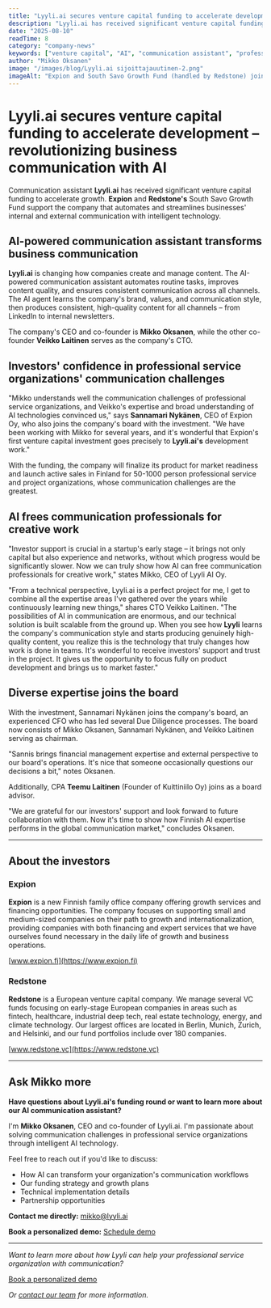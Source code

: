 ```yaml
---
title: "Lyyli.ai secures venture capital funding to accelerate development – revolutionizing business communication with AI"
description: "Lyyli.ai has received significant venture capital funding backed by Expion and Redstone's South Savo Growth Fund. The investment accelerates development and go-to-market of the AI-powered communication assistant."
date: "2025-08-10"
readTime: 8
category: "company-news"
keywords: ["venture capital", "AI", "communication assistant", "professional service organizations", "startup", "funding", "Expion", "Redstone"]
author: "Mikko Oksanen"
image: "/images/blog/Lyyli.ai sijoittajauutinen-2.png"
imageAlt: "Expion and South Savo Growth Fund (handled by Redstone) join to Lyyli.ai's journey."
---
```


# **Lyyli.ai secures venture capital funding to accelerate development – revolutionizing business communication with AI**

Communication assistant **Lyyli.ai** has received significant venture capital funding to accelerate growth. **Expion** and **Redstone's** South Savo Growth Fund support the company that automates and streamlines businesses' internal and external communication with intelligent technology.


## AI-powered communication assistant transforms business communication

**Lyyli.ai** is changing how companies create and manage content. The AI-powered communication assistant automates routine tasks, improves content quality, and ensures consistent communication across all channels. The AI agent learns the company's brand, values, and communication style, then produces consistent, high-quality content for all channels – from LinkedIn to internal newsletters.


The company's CEO and co-founder is **Mikko Oksanen**, while the other co-founder **Veikko Laitinen** serves as the company's CTO.


## **Investors' confidence in professional service organizations' communication challenges**


"Mikko understands well the communication challenges of professional service organizations, and Veikko's expertise and broad understanding of AI technologies convinced us," says **Sannamari Nykänen**, CEO of Expion Oy, who also joins the company's board with the investment. "We have been working with Mikko for several years, and it's wonderful that Expion's first venture capital investment goes precisely to **Lyyli.ai's** development work."


With the funding, the company will finalize its product for market readiness and launch active sales in Finland for 50-1000 person professional service and project organizations, whose communication challenges are the greatest.


## **AI frees communication professionals for creative work**

"Investor support is crucial in a startup's early stage – it brings not only capital but also experience and networks, without which progress would be significantly slower. Now we can truly show how AI can free communication professionals for creative work," states Mikko, CEO of Lyyli AI Oy.


"From a technical perspective, Lyyli.ai is a perfect project for me, I get to combine all the expertise areas I've gathered over the years while continuously learning new things," shares CTO Veikko Laitinen. "The possibilities of AI in communication are enormous, and our technical solution is built scalable from the ground up. When you see how **Lyyli** learns the company's communication style and starts producing genuinely high-quality content, you realize this is the technology that truly changes how work is done in teams. It's wonderful to receive investors' support and trust in the project. It gives us the opportunity to focus fully on product development and brings us to market faster."


## **Diverse expertise joins the board**

With the investment, Sannamari Nykänen joins the company's board, an experienced CFO who has led several Due Diligence processes. The board now consists of Mikko Oksanen, Sannamari Nykänen, and Veikko Laitinen serving as chairman.


"Sannis brings financial management expertise and external perspective to our board's operations. It's nice that someone occasionally questions our decisions a bit," notes Oksanen.


Additionally, CPA **Teemu Laitinen** (Founder of Kuittiniilo Oy) joins as a board advisor.


"We are grateful for our investors' support and look forward to future collaboration with them. Now it's time to show how Finnish AI expertise performs in the global communication market," concludes Oksanen.

---

## About the investors

<div class="bg-gray-50 border-l-4 border-forest p-6 my-8 rounded-r-lg">

### Expion

**Expion** is a new Finnish family office company offering growth services and financing opportunities. The company focuses on supporting small and medium-sized companies on their path to growth and internationalization, providing companies with both financing and expert services that we have ourselves found necessary in the daily life of growth and business operations.

[www.expion.fi](https://www.expion.fi)


### Redstone

**Redstone** is a European venture capital company. We manage several VC funds focusing on early-stage European companies in areas such as fintech, healthcare, industrial deep tech, real estate technology, energy, and climate technology. Our largest offices are located in Berlin, Munich, Zurich, and Helsinki, and our fund portfolios include over 180 companies.

[www.redstone.vc](https://www.redstone.vc)

</div>

---

## Ask Mikko more

<div class="bg-forest text-white p-8 my-8 rounded-xl shadow-soft">

**Have questions about Lyyli.ai's funding round or want to learn more about our AI communication assistant?**

I'm **Mikko Oksanen**, CEO and co-founder of Lyyli.ai. I'm passionate about solving communication challenges in professional service organizations through intelligent AI technology.

Feel free to reach out if you'd like to discuss:

- How AI can transform your organization's communication workflows
- Our funding strategy and growth plans
- Technical implementation details
- Partnership opportunities

**Contact me directly:** [mikko@lyyli.ai](mailto:mikko@lyyli.ai)

**Book a personalized demo:** [Schedule demo](https://lyyli.ai/demo)

</div>

---

*Want to learn more about how Lyyli can help your professional service organization with communication?*

<div class="text-center my-8">

<a href="https://lyyli.ai/demo" class="inline-block bg-forest text-white font-semibold py-3 px-6 rounded-lg hover:bg-forest/90 transition-colors duration-200 shadow-soft">

Book a personalized demo

</a>

</div>

*Or [contact our team](https://lyyli.ai/contact) for more information.*
